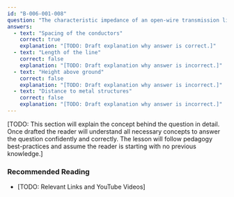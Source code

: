 ```yaml
---
id: "B-006-001-008"
question: "The characteristic impedance of an open-wire transmission line depends, in part, on the diameter of its conductors. What other dimension determines its characteristic impedance?"
answers:
  - text: "Spacing of the conductors"
    correct: true
    explanation: "[TODO: Draft explanation why answer is correct.]"
  - text: "Length of the line"
    correct: false
    explanation: "[TODO: Draft explanation why answer is incorrect.]"
  - text: "Height above ground"
    correct: false
    explanation: "[TODO: Draft explanation why answer is incorrect.]"
  - text: "Distance to metal structures"
    correct: false
    explanation: "[TODO: Draft explanation why answer is incorrect.]"
---
```


[TODO: This section will explain the concept behind the question in detail. Once drafted the reader will understand all necessary concepts to answer the question confidently and correctly. The lesson will follow pedagogy best-practices and assume the reader is starting with no previous knowledge.]

### Recommended Reading

- [TODO: Relevant Links and YouTube Videos]
